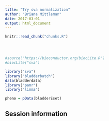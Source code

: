```yaml
---
title: "Try sva normalization"
author: "Briana Mittleman"
date: 2017-03-01
output: html_document
---
```


<!-- The file analysis/chunks.R contains chunks that define default settings
shared across the workflowr files. -->
```r
knitr::read_chunk("chunks.R")
```

<!-- Update knitr chunk options -->
```r
```

<!-- Insert the date the file was last updated -->
```r
```

<!-- Insert the code version (Git commit SHA1) if Git repository exists and R
 package git2r is installed -->
```r
```

```r
#source("https://bioconductor.org/biocLite.R")
#biocLite("sva")
```

```r
library("sva")
library("bladderbatch")
data(bladderdata)
library("pamr")
library("limma")
```
```r
pheno = pData(bladderEset)
```


## Session information

<!-- Insert the session information into the document -->
```r
```
